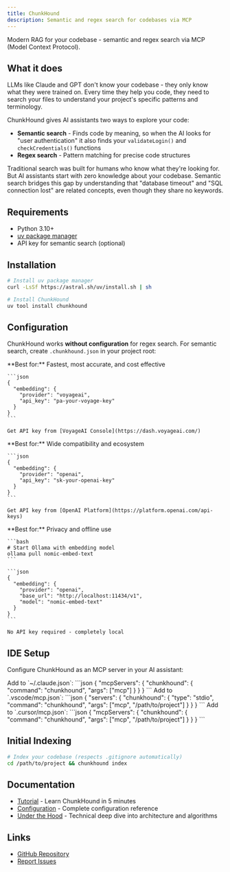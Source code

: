 ```yaml
---
title: ChunkHound
description: Semantic and regex search for codebases via MCP
---
```



Modern RAG for your codebase - semantic and regex search via MCP (Model Context Protocol).

## What it does

LLMs like Claude and GPT don't know your codebase - they only know what they were trained on. Every time they help you code, they need to search your files to understand your project's specific patterns and terminology.

ChunkHound gives AI assistants two ways to explore your code:
- **Semantic search** - Finds code by meaning, so when the AI looks for "user authentication" it also finds your `validateLogin()` and `checkCredentials()` functions
- **Regex search** - Pattern matching for precise code structures

Traditional search was built for humans who know what they're looking for. But AI assistants start with zero knowledge about your codebase. Semantic search bridges this gap by understanding that "database timeout" and "SQL connection lost" are related concepts, even though they share no keywords.

## Requirements

- Python 3.10+
- [uv package manager](https://docs.astral.sh/uv/)
- API key for semantic search (optional)

## Installation

```bash
# Install uv package manager
curl -LsSf https://astral.sh/uv/install.sh | sh

# Install ChunkHound
uv tool install chunkhound
```

## Configuration

ChunkHound works **without configuration** for regex search. For semantic search, create `.chunkhound.json` in your project root:

<Tabs syncKey="provider">
  <TabItem label="VoyageAI (Recommended)">
    **Best for:** Fastest, most accurate, and cost effective

    ```json
    {
      "embedding": {
        "provider": "voyageai",
        "api_key": "pa-your-voyage-key"
      }
    }
    ```

    Get API key from [VoyageAI Console](https://dash.voyageai.com/)
  </TabItem>

  <TabItem label="OpenAI">
    **Best for:** Wide compatibility and ecosystem

    ```json
    {
      "embedding": {
        "provider": "openai",
        "api_key": "sk-your-openai-key"
      }
    }
    ```

    Get API key from [OpenAI Platform](https://platform.openai.com/api-keys)
  </TabItem>

  <TabItem label="Local (Ollama)">
    **Best for:** Privacy and offline use

    ```bash
    # Start Ollama with embedding model
    ollama pull nomic-embed-text
    ```

    ```json
    {
      "embedding": {
        "provider": "openai",
        "base_url": "http://localhost:11434/v1",
        "model": "nomic-embed-text"
      }
    }
    ```

    No API key required - completely local
  </TabItem>
</Tabs>

## IDE Setup

Configure ChunkHound as an MCP server in your AI assistant:

<Tabs syncKey="ide-setup">
  <TabItem label="Claude Code">
    Add to `~/.claude.json`:
    ```json
    {
      "mcpServers": {
        "chunkhound": {
          "command": "chunkhound",
          "args": ["mcp"]
        }
      }
    }
    ```
  </TabItem>

  <TabItem label="VS Code">
    Add to `.vscode/mcp.json`:
    ```json
    {
      "servers": {
        "chunkhound": {
          "type": "stdio",
          "command": "chunkhound",
          "args": ["mcp", "/path/to/project"]
        }
      }
    }
    ```
  </TabItem>

  <TabItem label="Cursor">
    Add to `.cursor/mcp.json`:
    ```json
    {
      "mcpServers": {
        "chunkhound": {
          "command": "chunkhound",
          "args": ["mcp", "/path/to/project"]
        }
      }
    }
    ```
  </TabItem>
</Tabs>

## Initial Indexing

```bash
# Index your codebase (respects .gitignore automatically)
cd /path/to/project && chunkhound index
```

## Documentation

- [Tutorial](/tutorial/) - Learn ChunkHound in 5 minutes
- [Configuration](/configuration/) - Complete configuration reference
- [Under the Hood](/under-the-hood/) - Technical deep dive into architecture and algorithms

## Links

- [GitHub Repository](https://github.com/ofriw/chunkhound)
- [Report Issues](https://github.com/ofriw/chunkhound/issues)

